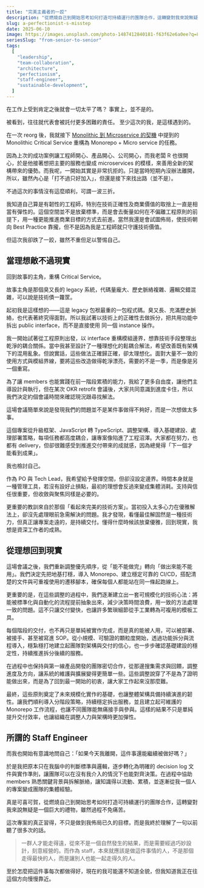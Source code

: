 ```yaml
---
title: "完美主義者的一跤"
description: "從燃燒自己到開始思考如何打造可持續運行的團隊合作，這轉變對我來說無疑是一個巨大的禮物，雖然過程不免痛苦。"
slug: a-perfectionist-s-misstep
date: 2025-06-10
image: https://images.unsplash.com/photo-1487412840181-f63f62e6a0ee?q=80&w=1470&auto=format&fit=crop&ixlib=rb-4.1.0&ixid=M3wxMjA3fDB8MHxwaG90by1wYWdlfHx8fGVufDB8fHx8fA%3D%3D
seriesSlug: "from-senior-to-senior"
tags:
  [
    "leadership",
    "team-collaboration",
    "architecture",
    "perfectionism",
    "staff-engineer",
    "sustainable-development",
  ]
---
```


在工作上受到肯定之後就會一切太平了嗎？
事實上，並不是的。

被看到，往往就代表會被託付更多困難的責任。
至少這次的我，是這樣遇到的。

<Spacer />

在一次 reorg 後，我就接下 [Monolithic 到 Microservice 的契機](/zh/posts/from-monolithic-to-microservice) 中提到的 Monolithic Critical Service 重構為 Monorepo + Micro service 的任務。

因為上次的成功案例讓工程師開心、產品開心、公司開心，而我老闆 R 也很開心，於是他接著想把主要的服務也變成 microservices 的模樣，來善用全新的架構帶來的優勢。而我呢，一開始其實是非常抗拒的。只是當時短期內沒辦法離開，所以，雖然內心是「打不過只好加入」，但還是接下來找出路（並不是）。

<Spacer />

不過這次的事情沒有這麼順利，可謂一波三折。

我知道自己算是有韌性的工程師，特別在技術正確性及商業價值的取捨上一直是相當有彈性的。這個空間並不是放棄標準，而是會去衡量如何在不偏離工程原則的前提下，用一種更能推進商業目標的方式去前進。當然我還是會試圖佈局，使技術朝向 Best Practice 靠攏，但不是因為我是工程師就只守護技術價值。

但這次我卻跌了一跤，雖然不重但足以警惕自己。

## 當理想敵不過現實

回到故事的主角，重構 Critical Service。

故事主角是那個臭又長的 legacy 系統，代碼量龐大、歷史脈絡複雜、邏輯交錯混雜，可以說是技術債一籮筐。

<Spacer />

起初我是這樣想的——這是 legacy 包袱最重的一包程式碼。臭又長、充滿歷史脈絡，也代表著終究得面對。所以我試著以技術上的正確性去做拆分，把共用功能中拆出 public interface，而不是直接使用 同一個 instance 操作。

我一開始試著從工程原則出發，以 interface 重構模組邊界，想靠技術手段整理出乾淨的耦合關係。當中我甚至設計了一種理想化的鬆耦合解法，希望改善既有架構下的混用亂象。但說實話，這些做法正確歸正確，卻太理想化。面對大量不一致的使用方式與模組界線，要將這些改造做得乾淨漂亮，需要的不是一季，而是像是另一個重寫。

<Spacer />

為了讓 members 也能實踐在前一階段累積的能力，我給了更多自由度，讓他們主導設計與執行，但在某次 OKR retrofit 會議後，大家共同意識到進度卡住，所以我們決定約個會議時間來確認現況跟尋找解法。

這場會議簡單來說是發現我們的問題並不是某件事做得不夠好，而是一次想做太多事。

這個專案從升級框架、JavaScript 轉 TypeScript、調整架構、導入基礎建設、處理部署策略，每項任務都高度耦合，讓專案像陷進了工程沼澤。大家都在努力，也都有 delivery，但卻很難感受到推進交付帶來的成就感，因為總覺得「下一個才能看到成果」。

<Spacer />

我也檢討自己。

作為 PO 與 Tech Lead，我希望給予發揮空間，但卻沒設定邊界。時間本身就是一種管理工具，若沒有設好止損點，最初的理想會反過來變成集體消耗。支持與信任很重要，但收斂與聚焦同樣是必要的。

更重要的教訓來自於那個「看起來完美的技術方案」。當初投入太多心力在優雅解法上，卻沒先處理眼前急需解決的問題。我才發現，看懂最佳解固然是一種技術力，但真正讓專案走遠的，是持續交付。懂得什麼時候該放棄優雅，回到現實，我想是資深工作者的成熟。

## 從理想回到現實

這場會議之後，我們重新調整優先順序，從「能不能做完」轉向「做出來能不能用」。我們決定先把地基打穩，導入 Monorepo、建立穩定可靠的 CI/CD，搭配清楚的文件與可重複使用的遷移腳本，確保每個人都能站在同一條起跑線上。

更重要的是，在這些調整的過程中，我們逐漸建立出一套可規模化的技術心法：將能被標準化與自動化的流程提前抽象出來，減少決策時間浪費，用一致的方法處理一致的問題。這不只讓交付變快，也讓許多繁瑣細節從手工業轉為可複用的模板工具。

<Spacer />

每個階段的交付，也不再只是單純被實作完成，而是真的能被人用，可以被部署、被接手、甚至被寫進 SOP。從小規模、可驗證的顆粒度開始，透過功能拆分與流程導入，穩紮穩打地建立起團隊對架構與交付的信心，也一步步確認基礎建設的穩定性，持續推進拆分後續的服務。

在過程中也保持與第一線產品開發的團隊密切合作，從那邊搜集需求與回饋，調整進度及方向，讓系統的維護與擴展變得更簡單一些。這些調整說穿了不是為了證明能做出來，而是為了回到最一開始的初衷，讓大家工作起來沒那麼難。

最終，這些原則奠定了未來規模化實作的基礎，也讓整體架構具備持續演進的韌性。讓我們順利導入分階段策略，持續穩定拆出服務，並且建立起可維護的 Monorepo 工作流程，也讓不同團隊能無痛接手與參與。這樣的結果不只是單純提升交付效率，也讓組織在調整人力與架構時更加彈性。

## 所謂的 Staff Engineer

而我也開始有意識地問自己：「如果今天我離開，這件事還能繼續被做好嗎？」

<Spacer />

於是我把原本只在我腦中的判斷標準與邏輯，逐步轉化為明確的 decision log 文件與實作準則，讓團隊可以在沒有我介入的情況下也能對齊決策。在過程中協助 members 熟悉關鍵背景與拆解脈絡，讓知識得以流動、累積，並逐漸從我一個人的專案變成團隊的集體經驗。

真是可喜可賀，從燃燒自己到開始思考如何打造可持續運行的團隊合作，這轉變對我來說無疑是一個巨大的禮物，雖然過程不免痛苦。

<Spacer />

這次專案的真正習得，不只是做到我佈局已久的目標，而是我終於理解了一句以前聽了很多次的話。

> 一群人才能走得遠，從來不是一個自然發生的結果，而是需要經過巧妙設計，刻意經營的。而作為 staff，本來就應該是做這件事情的人，不是那個走得最快的人，而是讓別人也能一起走得久的人。

至於怎麼把這件事每次都做得好，現在的我可能還不知道全貌，但我知道我正在往這個方向慢慢靠近。
